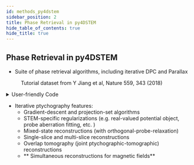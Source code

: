 ```yaml
---
id: methods_py4dstem
sidebar_position: 2
title: Phase Retrieval in py4DSTEM
hide_table_of_contents: true
hide_title: true
---
```




## Phase Retrieval in py4DSTEM

- Suite of phase retrieval algorithms, including iterative DPC and Parallax

<Figure>
<Py4DSTEMImage width="80%" height="auto"/>
<figcaption> Tutorial dataset from Y Jiang et al, Nature 559, 343 (2018) </figcaption>
</Figure>

<details>
  <summary> User-friendly Code </summary>

```python  
  ptycho = SingleslicePtychographicReconstruction(
      datacube=dataset,
      energy = 80e3,
      semiangle_cutoff = 21.4,
  ).preprocess(
      force_com_rotation = rotation_degrees, # dpc or parallax estimate
      fit_function = "linear", # de-scan correction
  ).reconstruct(
      max_iter = 8,
      step_size = 0.5,
      gaussian_filter_sigma = 0.3, # A
  ).visualize(
  )
```

Check out our tutorial notebooks [here](https://github.com/py4dstem/py4DSTEM_tutorials/tree/main/notebooks)!  
See also talk by Dr. Stephanie Ribet tomorrow (Wed July 26 @ 11:00am, Room 200B in symposium A04.06)

</details>

- Iterative ptychography features:
  - Gradient-descent and projection-set algorithms
  - STEM-specific regularizations (e.g. real-valued potential object, probe aberration fitting, etc. )
  - Mixed-state reconstructions (with orthogonal-probe-relaxation)
  - Single-slice and multi-slice reconstructions
  - Overlap tomography (joint ptychographic-tomographic) reconstructions
  - ** Simultaneous reconstructions for magnetic fields**

